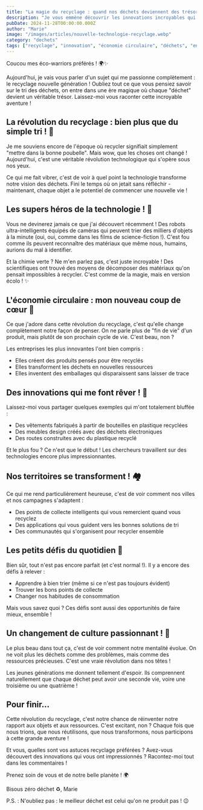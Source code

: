 ```yaml
---
title: "La magie du recyclage : quand nos déchets deviennent des trésors ! ♻️✨"
description: "Je vous emmène découvrir les innovations incroyables qui transforment nos déchets en ressources. Une révolution passionnante à laquelle nous pouvons tous participer !"
pubDate: 2024-11-28T00:00:00.000Z
author: "Marie"
image: "/images/articles/nouvelle-technologie-recyclage.webp"
category: "dechets"
tags: ["recyclage", "innovation", "économie circulaire", "déchets", "environnement"]
---
```


Coucou mes éco-warriors préférés ! 🌍✨

Aujourd'hui, je vais vous parler d'un sujet qui me passionne complètement : le recyclage nouvelle génération ! Oubliez tout ce que vous pensiez savoir sur le tri des déchets, on entre dans une ère magique où chaque "déchet" devient un véritable trésor. Laissez-moi vous raconter cette incroyable aventure !

## La révolution du recyclage : bien plus que du simple tri ! 🔄

Je me souviens encore de l'époque où recycler signifiait simplement "mettre dans la bonne poubelle". Mais wow, que les choses ont changé ! Aujourd'hui, c'est une véritable révolution technologique qui s'opère sous nos yeux.

Ce qui me fait vibrer, c'est de voir à quel point la technologie transforme notre vision des déchets. Fini le temps où on jetait sans réfléchir - maintenant, chaque objet a le potentiel de commencer une nouvelle vie !

## Les supers héros de la technologie ! 🦾

Vous ne devinerez jamais ce que j'ai découvert récemment ! Des robots ultra-intelligents équipés de caméras qui peuvent trier des milliers d'objets à la minute (oui, oui, comme dans les films de science-fiction !). C'est fou comme ils peuvent reconnaître des matériaux que même nous, humains, aurions du mal à identifier.

Et la chimie verte ? Ne m'en parlez pas, c'est juste incroyable ! Des scientifiques ont trouvé des moyens de décomposer des matériaux qu'on pensait impossibles à recycler. C'est comme de la magie, mais en version écolo ! ✨

## L'économie circulaire : mon nouveau coup de cœur 💚

Ce que j'adore dans cette révolution du recyclage, c'est qu'elle change complètement notre façon de penser. On ne parle plus de "fin de vie" d'un produit, mais plutôt de son prochain cycle de vie. C'est beau, non ?

Les entreprises les plus innovantes l'ont bien compris :
- Elles créent des produits pensés pour être recyclés
- Elles transforment les déchets en nouvelles ressources
- Elles inventent des emballages qui disparaissent sans laisser de trace

## Des innovations qui me font rêver ! 🌟

Laissez-moi vous partager quelques exemples qui m'ont totalement bluffée :
- Des vêtements fabriqués à partir de bouteilles en plastique recyclées
- Des meubles design créés avec des déchets électroniques
- Des routes construites avec du plastique recyclé

Et le plus fou ? Ce n'est que le début ! Les chercheurs travaillent sur des technologies encore plus impressionnantes.

## Nos territoires se transforment ! 🏘️

Ce qui me rend particulièrement heureuse, c'est de voir comment nos villes et nos campagnes s'adaptent :
- Des points de collecte intelligents qui vous remercient quand vous recyclez
- Des applications qui vous guident vers les bonnes solutions de tri
- Des communautés qui s'organisent pour recycler ensemble

## Les petits défis du quotidien 💪

Bien sûr, tout n'est pas encore parfait (et c'est normal !). Il y a encore des défis à relever :
- Apprendre à bien trier (même si ce n'est pas toujours évident)
- Trouver les bons points de collecte
- Changer nos habitudes de consommation

Mais vous savez quoi ? Ces défis sont aussi des opportunités de faire mieux, ensemble !

## Un changement de culture passionnant ! 🌱

Le plus beau dans tout ça, c'est de voir comment notre mentalité évolue. On ne voit plus les déchets comme des problèmes, mais comme des ressources précieuses. C'est une vraie révolution dans nos têtes !

Les jeunes générations me donnent tellement d'espoir. Ils comprennent naturellement que chaque déchet peut avoir une seconde vie, voire une troisième ou une quatrième !

## Pour finir...

Cette révolution du recyclage, c'est notre chance de réinventer notre rapport aux objets et aux ressources. C'est excitant, non ? Chaque fois que nous trions, que nous réutilisons, que nous transformons, nous participons à cette grande aventure !

Et vous, quelles sont vos astuces recyclage préférées ? Avez-vous découvert des innovations qui vous ont impressionnés ? Racontez-moi tout dans les commentaires !

Prenez soin de vous et de notre belle planète ! 🌍

Bisous zéro déchet ♻️,
Marie

P.S. : N'oubliez pas : le meilleur déchet est celui qu'on ne produit pas ! 😉
